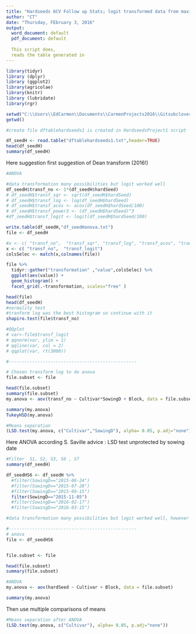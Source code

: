 ```yaml
---
title: "Hardseeds 6CV Follow up Stats; logit transformed data from maximum (total )hardseeds (round 1)  "
author: "CT"
date: "Thursday, FEbruary 3, 2016"
output:
  word_document: default
  pdf_document: default
  
  This script does,
  reads the table generated in 
---
```


```r
library(tidyr)
library (dplyr)
library (ggplot2)
library(agricolae)
library(knitr)
library (lubridate)
library(rgr)
```


```r
setwd("C:\\Users\\EdCarmen\\Documents\\CarmenProjects2016\\Gitsubclover\\Hardseeds")
getwd()

#create file dftablehardseeds1 is created in HardseedsProject1 script

df_seedH <- read.table("dftablehardseeds1.txt",header=TRUE)
head(df_seedH)
summary(df_seedH)


```



 Here suggestion first suggestion of Dean transform (2016!)

```r

#ANOVA

#data transformation many possibilities but logit worked well 
df_seedH$transf_no <- 1*(df_seedH$hardSeed)
# df_seedH$transf_sqr <- sqrt(df_seedH$hardSeed)
# df_seedH$transf_log <- log(df_seedH$hardSeed)
# df_seedH$transf_acos <- acos(df_seedH$hardSeed/100)
# df_seedH$transf_power3 <- (df_seedH$hardSeed)^3
#df_seedH$transf_logit <- logit(df_seedH$hardSeed/100)

write.table(df_seedH,"df_seedHanova.txt")
file <- df_seedH

#x <- c( "transf_no",  "transf_sqr", "transf_log", "transf_acos", "transf_power3")
x <- c( "transf_no",  "transf_logit")
colsSelec <- match(x,colnames(file))

file %>%
  tidyr::gather("transformation" ,"value",colsSelec) %>%
  ggplot(aes(value)) + 
  geom_histogram() +
  facet_grid(.~transformation, scales="free" )

head(file)
head(df_seedH)
#normality test
#tranform log was the best histogram so continue with it 
shapiro.test(file$transf_no)

#QQplot
# var<-file$transf_logit
# qqnorm(var, ylim = 1)
# qqline(var, col = 2)
# qqplot(var, rt(3000))

#-------------------------------------------------

# Chosen transform log to do anova 
file.subset <- file 

head(file.subset)
summary(file.subset)
my.anova <- aov(transf_no ~ Cultivar*SowingD + Block, data = file.subset)

summary(my.anova)
TukeyHSD(my.anova)

#Means separation 
(LSD.test(my.anova, c("Cultivar","SowingD"), alpha= 0.05, p.adj="none")) 


```

Here ANOVA according S. Saville advice : LSD test unprotected by sowing date 

```r
#Filter  S1, S2, S3, S6 , S7 
summary(df_seedH)

df_seedHS6 <- df_seedH %>%
  #filter(SowingD=="2015-06-24")
  #filter(SowingD=="2015-07-28")
  #filter(SowingD=="2015-09-15")
  filter(SowingD=="2015-11-05")
  #filter(SowingD=="2016-02-17")
  #filter(SowingD=="2016-03-15")

#data transformation many possibilities but logit worked well, however little difference between real and transformed numbers 

#-------------------------------------------------
# anova 
file <- df_seedHS6


file.subset <- file 

head(file.subset)
summary(file.subset)


```

```r
#ANOVA
my.anova <- aov(hardSeed ~ Cultivar + Block, data = file.subset)

summary(my.anova)
```

Then use multiple comparisons of means
```r
#Means separation after ANOVA
(LSD.test(my.anova, c("Cultivar"), alpha= 0.05, p.adj="none")) 
```


